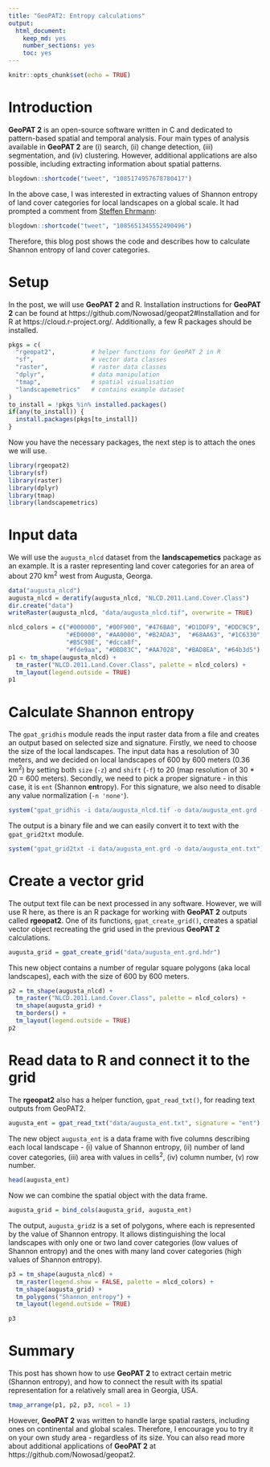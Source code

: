 ```yaml
---
title: "GeoPAT2: Entropy calculations"
output: 
  html_document: 
    keep_md: yes
    number_sections: yes
    toc: yes
---
```


```r
knitr::opts_chunk$set(echo = TRUE)
```

# Introduction

**GeoPAT 2** is an open-source software written in C and dedicated to pattern-based spatial and temporal analysis. 
Four main types of analysis available in **GeoPAT 2** are (i) search, (ii) change detection, (iii) segmentation, and (iv) clustering.
However, additional applications are also possible, including extracting information about spatial patterns.

```r
blogdown::shortcode("tweet", "1085174957678780417")
```

In the above case, I was interested in extracting values of Shannon entropy of land cover categories for local landscapes on a global scale.
It had prompted a comment from [Steffen Ehrmann](https://twitter.com/DerEhrmann):

```r
blogdown::shortcode("tweet", "1085651345552490496")
```

Therefore, this blog post shows the code and describes how to calculate Shannon entropy of land cover categories.

# Setup

In the post, we will use **GeoPAT 2** and R.
Installation instructions for **GeoPAT 2** can be found at https://github.com/Nowosad/geopat2#Installation and for R at https://cloud.r-project.org/. 
Additionally, a few R packages should be installed.

```r
pkgs = c(
  "rgeopat2",          # helper functions for GeoPAT 2 in R
  "sf",                # vector data classes
  "raster",            # raster data classes
  "dplyr",             # data manipulation
  "tmap",              # spatial visualisation
  "landscapemetrics"   # contains example dataset
)
to_install = !pkgs %in% installed.packages()
if(any(to_install)) {
  install.packages(pkgs[to_install])
}
```

Now you have the necessary packages, the next step is to attach the ones we will use.

```r
library(rgeopat2)
library(sf)
library(raster)
library(dplyr)
library(tmap)
library(landscapemetrics)
```

# Input data

We will use the `augusta_nlcd` dataset from the **landscapemetics** package as an example.
It is a raster representing land cover categories for an area of about 270 km^2^ west from Augusta, Georga.

```r
data("augusta_nlcd")
augusta_nlcd = deratify(augusta_nlcd, "NLCD.2011.Land.Cover.Class")
dir.create("data")
writeRaster(augusta_nlcd, "data/augusta_nlcd.tif", overwrite = TRUE)
```

```r
nlcd_colors = c("#000000", "#00F900", "#476BA0", "#D1DDF9", "#DDC9C9", "#D89382",
                "#ED0000", "#AA0000", "#B2ADA3",  "#68AA63", "#1C6330", 
                "#B5C98E", "#dcca8f", 
                "#fde9aa", "#DBD83C", "#AA7028", "#BAD8EA", "#64b3d5")
p1 <- tm_shape(augusta_nlcd) +
  tm_raster("NLCD.2011.Land.Cover.Class", palette = nlcd_colors) + 
  tm_layout(legend.outside = TRUE)
p1
```

# Calculate Shannon entropy

The `gpat_gridhis` module reads the input raster data from a file and creates an output based on selected size and signature.
Firstly, we need to choose the size of the local landscapes. 
The input data has a resolution of 30 meters, and we decided on local landscapes of 600 by 600 meters (0.36 km^2^) by setting both `size` (`-z`) and `shift` (`-f`) to 20 (map resolution of 30 * 20 = 600 meters). 
Secondly, we need to pick a proper signature - in this case, it is `ent` (Shannon **ent**ropy).
For this signature, we also need to disable any value normalization (`-n 'none'`).

```r
system("gpat_gridhis -i data/augusta_nlcd.tif -o data/augusta_ent.grd -z 20 -f 20 -s 'ent' -n 'none'")
```

The output is a binary file and we can easily convert it to text with the `gpat_grid2txt` module.

```r
system("gpat_grid2txt -i data/augusta_ent.grd -o data/augusta_ent.txt")
```

# Create a vector grid

The output text file can be next processed in any software.
However, we will use R here, as there is an R package for working with **GeoPAT 2** outputs called **rgeopat2**.
One of its functions, `gpat_create_grid()`, creates a spatial vector object recreating the grid used in the previous **GeoPAT 2** calculations.

```r
augusta_grid = gpat_create_grid("data/augusta_ent.grd.hdr")
```

This new object contains a number of regular square polygons (aka local landscapes), each with the size of 600 by 600 meters.

```r
p2 = tm_shape(augusta_nlcd) +
  tm_raster("NLCD.2011.Land.Cover.Class", palette = nlcd_colors) + 
  tm_shape(augusta_grid) +
  tm_borders() + 
  tm_layout(legend.outside = TRUE)
p2
```

# Read data to R and connect it to the grid

The **rgeopat2** also has a helper function, `gpat_read_txt()`, for reading text outputs from GeoPAT2.

```r
augusta_ent = gpat_read_txt("data/augusta_ent.txt", signature = "ent")
```

The new object `augusta_ent` is a data frame with five columns describing each local landscape - (i) value of Shannon entropy, (ii) number of land cover categories, (iii) area with values in cells^2^, (iv) column number, (v) row number.

```r
head(augusta_ent)
```

Now we can combine the spatial object with the data frame.

```r
augusta_grid = bind_cols(augusta_grid, augusta_ent)
```

The output, `augusta_grid`z is a set of polygons, where each is represented by the value of Shannon entropy.
It allows distinguishing the local landscapes with only one or two land cover categories (low values of Shannon entropy) and the ones with many land cover categories (high values of Shannon entropy).

```r
p3 = tm_shape(augusta_nlcd) +
  tm_raster(legend.show = FALSE, palette = nlcd_colors) +
  tm_shape(augusta_grid) +
  tm_polygons("Shannon_entropy") + 
  tm_layout(legend.outside = TRUE)

p3
```

# Summary

This post has shown how to use **GeoPAT 2** to extract certain metric (Shannon entropy), and how to connect the result with its spatial representation for a relatively small area in Georgia, USA.

```r
tmap_arrange(p1, p2, p3, ncol = 1)
```

However, **GeoPAT 2** was written to handle large spatial rasters, including ones on continental and global scales.
Therefore, I encourage you to try it on your own study area - regardless of its size.
You can also read more about additional applications of **GeoPAT 2** at https://github.com/Nowosad/geopat2.
